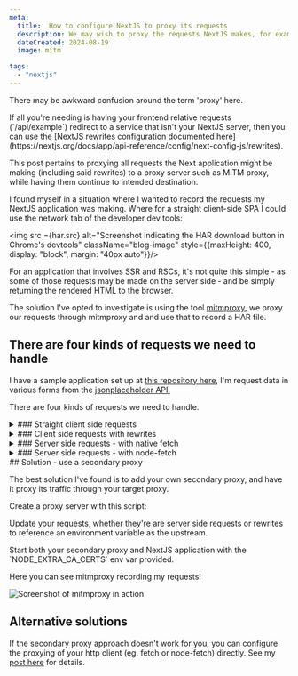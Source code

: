 ```yaml
---
meta:
  title:  How to configure NextJS to proxy its requests 
  description: We may wish to proxy the requests NextJS makes, for example through a tool like mitmproxy in order to analyse traffic or generate test data.
  dateCreated: 2024-08-19
  image: mitm

tags: 
  - "nextjs"
---
```




<InfoPanel level="info">
  <p>
    There may be awkward confusion around the term 'proxy' here. 
  </p>
  <p>
   If all you're needing is having your frontend relative requests (`/api/example`) redirect to a service that isn't your NextJS server, then you can use the [NextJS rewrites configuration documented here](https://nextjs.org/docs/app/api-reference/config/next-config-js/rewrites).
  </p>
  <p>
   This post pertains to proxying all requests the Next application might be making (including said rewrites) to a proxy server such as MITM proxy, while having them continue to intended destination.
  </p>
</InfoPanel>

I found myself in a situation where I wanted to record the requests my NextJS application was making. Where for a straight client-side SPA I could use the network tab of the developer dev tools: 

<img src ={har.src} alt="Screenshot indicating the HAR download button in Chrome's devtools" className="blog-image" style={{maxHeight: 400, display: "block", margin: "40px auto"}}/>

For an application that involves SSR and RSCs, it's not quite this simple - as some of those requests may be made on the server side - and be simply returning the rendered HTML to the browser. 

The solution I've opted to investigate is using the tool [mitmproxy](https://mitmproxy.org/), we proxy our requests through mitmproxy and and use that to record a HAR file. 

## There are four kinds of requests we need to handle

I have a sample application set up at [this repository here](https://github.com/dwjohnston/nextjs-proxying), I'm request data in various forms from the [jsonplaceholder API.](https://jsonplaceholder.typicode.com/) 

There are four kinds of requests we need to handle.

<details>
<summary>
### Straight client side requests 
</summary>
<GithubPermalinkRsc permalink="https://github.com/dwjohnston/nextjs-proxying/blob/a7349693e1a8bd6e8d29800be64755062f86a070/src/components/ComponentFetch.tsx#L1-L15"/>

This is the most basic, and this doesn't require special NextJS configuration - the request to jsonplaceholder is made directly from the browser, and if our browser is configured to use a proxy those requests will indeed be proxied. 

</details>

<details>
<summary>
### Client side requests with rewrites 
</summary>
<GithubPermalinkRsc permalink="https://github.com/dwjohnston/nextjs-proxying/blob/a7349693e1a8bd6e8d29800be64755062f86a070/src/components/ComponentFetchRelative.tsx#L1-L13"/>

In this scenario we request the data via a relative path, and we configure NextJS to rewrite the request in the `next.config.js` file: 

<GithubPermalinkRsc permalink="https://github.com/dwjohnston/nextjs-proxying/blob/a7349693e1a8bd6e8d29800be64755062f86a070/next.config.mjs#L7-L16"/>

In this case the browser proxy configuration is not able to proxy these requests - as the requests are made to application server which is doing the requests on the browsers behalf.
</details>
<details>
<summary>
### Server side requests - with native fetch
</summary>

<GithubPermalinkRsc permalink="https://github.com/dwjohnston/nextjs-proxying/blob/a7349693e1a8bd6e8d29800be64755062f86a070/src/app/page3/page.tsx#L5-L16"/>

In this scenario the request is made on the server as a RSC. We need a way to instruct our application to proxy these requests via our proxy. 
</details>
<details>
<summary>
### Server side requests - with node-fetch
</summary>

<GithubPermalinkRsc permalink="https://github.com/dwjohnston/nextjs-proxying/blob/0bb4f13f98c2b5a6c51cac59669736f1a5f982ed/src/app/page6/page.tsx#L1-L15"/>

This is the same scenario but we're using node-fetch instead of native fetch. 
</details>
## Solution - use a secondary proxy

The best solution I've found is to add your own secondary proxy, and have it proxy its traffic through your target proxy.

Create a proxy server with this script:

<GithubPermalinkRsc permalink="https://github.com/dwjohnston/nextjs-proxying/blob/4f6ce764a0c02ff574c8c988bf22d08d2ea32cdf/proxy.js#L1-L12"/>

Update your requests, whether they're are server side requests or rewrites to reference an environment variable as the upstream. 

<GithubPermalinkRsc permalink="https://github.com/dwjohnston/nextjs-proxying/blob/4f6ce764a0c02ff574c8c988bf22d08d2ea32cdf/src/app/page3/page.tsx#L2-L3"/>
Start both your secondary proxy and NextJS application with the `NODE_EXTRA_CA_CERTS` env var provided. 

<GithubPermalinkRsc permalink="https://github.com/dwjohnston/nextjs-proxying/blob/4f6ce764a0c02ff574c8c988bf22d08d2ea32cdf/package.json#L7-L8"/>

Here you can see mitmproxy recording my requests!

<img src ={mitm.src} alt="Screenshot of mitmproxy in action" className="blog-image"/>

## Alternative solutions

If the secondary proxy approach doesn't work for you, you can configure the proxying of your http client (eg. fetch or node-fetch) directly. See my [post here](./an_overview_of_configuring_proxy_behaviour_for_node_apps) for details. 
